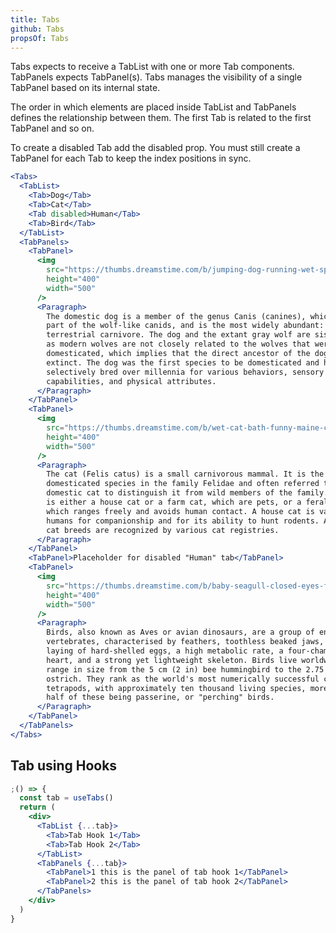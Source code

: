 ```yaml
---
title: Tabs
github: Tabs
propsOf: Tabs
---
```


Tabs expects to receive a TabList with one or more Tab components. TabPanels expects TabPanel(s). Tabs manages the visibility of a single TabPanel based on its internal state.

The order in which elements are placed inside TabList and TabPanels defines the relationship between them. The first Tab is related to the first TabPanel and so on.

To create a disabled Tab add the disabled prop. You must still create a TabPanel for each Tab to keep the index positions in sync.

```jsx
<Tabs>
  <TabList>
    <Tab>Dog</Tab>
    <Tab>Cat</Tab>
    <Tab disabled>Human</Tab>
    <Tab>Bird</Tab>
  </TabList>
  <TabPanels>
    <TabPanel>
      <img
        src="https://thumbs.dreamstime.com/b/jumping-dog-running-wet-speed-stick-37273789.jpg"
        height="400"
        width="500"
      />
      <Paragraph>
        The domestic dog is a member of the genus Canis (canines), which forms
        part of the wolf-like canids, and is the most widely abundant:
        terrestrial carnivore. The dog and the extant gray wolf are sister taxa
        as modern wolves are not closely related to the wolves that were first
        domesticated, which implies that the direct ancestor of the dog is
        extinct. The dog was the first species to be domesticated and has been
        selectively bred over millennia for various behaviors, sensory
        capabilities, and physical attributes.
      </Paragraph>
    </TabPanel>
    <TabPanel>
      <img
        src="https://thumbs.dreamstime.com/b/wet-cat-bath-funny-maine-coon-96532640.jpg"
        height="400"
        width="500"
      />
      <Paragraph>
        The cat (Felis catus) is a small carnivorous mammal. It is the only
        domesticated species in the family Felidae and often referred to as the
        domestic cat to distinguish it from wild members of the family. The cat
        is either a house cat or a farm cat, which are pets, or a feral cat,
        which ranges freely and avoids human contact. A house cat is valued by
        humans for companionship and for its ability to hunt rodents. About 60
        cat breeds are recognized by various cat registries.
      </Paragraph>
    </TabPanel>
    <TabPanel>Placeholder for disabled "Human" tab</TabPanel>
    <TabPanel>
      <img
        src="https://thumbs.dreamstime.com/b/baby-seagull-closed-eyes-fear-26195427.jpg"
        height="400"
        width="500"
      />
      <Paragraph>
        Birds, also known as Aves or avian dinosaurs, are a group of endothermic
        vertebrates, characterised by feathers, toothless beaked jaws, the
        laying of hard-shelled eggs, a high metabolic rate, a four-chambered
        heart, and a strong yet lightweight skeleton. Birds live worldwide and
        range in size from the 5 cm (2 in) bee hummingbird to the 2.75 m (9 ft)
        ostrich. They rank as the world's most numerically successful class of
        tetrapods, with approximately ten thousand living species, more than
        half of these being passerine, or "perching" birds.
      </Paragraph>
    </TabPanel>
  </TabPanels>
</Tabs>
```

## Tab using Hooks

```jsx
;() => {
  const tab = useTabs()
  return (
    <div>
      <TabList {...tab}>
        <Tab>Tab Hook 1</Tab>
        <Tab>Tab Hook 2</Tab>
      </TabList>
      <TabPanels {...tab}>
        <TabPanel>1 this is the panel of tab hook 1</TabPanel>
        <TabPanel>2 this is the panel of tab hook 2</TabPanel>
      </TabPanels>
    </div>
  )
}
```
